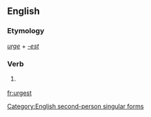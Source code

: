 ==English==

===Etymology===
''[[urge]]'' + ''[[-est]]''

===Verb===
{{en-verb form}}

# {{context|archaic|lang=en}} {{form of|Second-person singular simple present form|urge|lang=en}}

[[Category:English second-person singular forms]]

[[fr:urgest]]